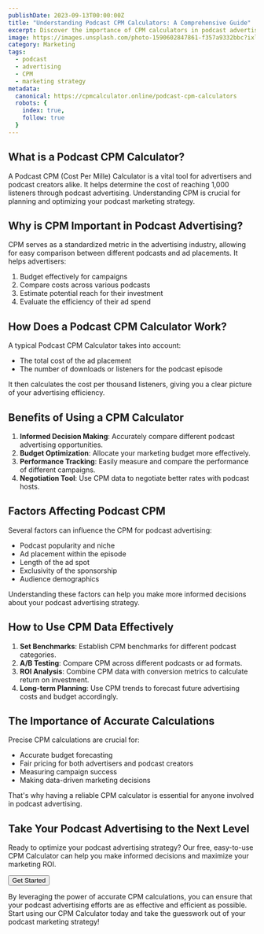 ```yaml
---
publishDate: 2023-09-13T00:00:00Z
title: "Understanding Podcast CPM Calculators: A Comprehensive Guide"
excerpt: Discover the importance of CPM calculators in podcast advertising and how they can optimize your marketing strategy.
image: https://images.unsplash.com/photo-1590602847861-f357a9332bbc?ixlib=rb-4.0.3&ixid=M3wxMjA3fDB8MHxwaG90by1wYWdlfHx8fGVufDB8fHx8fA%3D%3D&auto=format&fit=crop&w=1650&q=80
category: Marketing
tags:
  - podcast
  - advertising
  - CPM
  - marketing strategy
metadata:
  canonical: https://cpmcalculator.online/podcast-cpm-calculators
  robots: {
    index: true,
    follow: true
  }
---
```



## What is a Podcast CPM Calculator?

A Podcast CPM (Cost Per Mille) Calculator is a vital tool for advertisers and podcast creators alike. It helps determine the cost of reaching 1,000 listeners through podcast advertising. Understanding CPM is crucial for planning and optimizing your podcast marketing strategy.

## Why is CPM Important in Podcast Advertising?

CPM serves as a standardized metric in the advertising industry, allowing for easy comparison between different podcasts and ad placements. It helps advertisers:

1. Budget effectively for campaigns
2. Compare costs across various podcasts
3. Estimate potential reach for their investment
4. Evaluate the efficiency of their ad spend

## How Does a Podcast CPM Calculator Work?

A typical Podcast CPM Calculator takes into account:

- The total cost of the ad placement
- The number of downloads or listeners for the podcast episode

It then calculates the cost per thousand listeners, giving you a clear picture of your advertising efficiency.

## Benefits of Using a CPM Calculator

1. **Informed Decision Making**: Accurately compare different podcast advertising opportunities.
2. **Budget Optimization**: Allocate your marketing budget more effectively.
3. **Performance Tracking**: Easily measure and compare the performance of different campaigns.
4. **Negotiation Tool**: Use CPM data to negotiate better rates with podcast hosts.

## Factors Affecting Podcast CPM

Several factors can influence the CPM for podcast advertising:

- Podcast popularity and niche
- Ad placement within the episode
- Length of the ad spot
- Exclusivity of the sponsorship
- Audience demographics

Understanding these factors can help you make more informed decisions about your podcast advertising strategy.

## How to Use CPM Data Effectively

1. **Set Benchmarks**: Establish CPM benchmarks for different podcast categories.
2. **A/B Testing**: Compare CPM across different podcasts or ad formats.
3. **ROI Analysis**: Combine CPM data with conversion metrics to calculate return on investment.
4. **Long-term Planning**: Use CPM trends to forecast future advertising costs and budget accordingly.

## The Importance of Accurate Calculations

Precise CPM calculations are crucial for:

- Accurate budget forecasting
- Fair pricing for both advertisers and podcast creators
- Measuring campaign success
- Making data-driven marketing decisions

That's why having a reliable CPM calculator is essential for anyone involved in podcast advertising.

## Take Your Podcast Advertising to the Next Level

Ready to optimize your podcast advertising strategy? Our free, easy-to-use CPM Calculator can help you make informed decisions and maximize your marketing ROI.

<div class="text-center mt-8">
  <Button  href="/" class="btn-primary bg-blue-500 ">Get Started</Button>
</div>

By leveraging the power of accurate CPM calculations, you can ensure that your podcast advertising efforts are as effective and efficient as possible. Start using our CPM Calculator today and take the guesswork out of your podcast marketing strategy!
